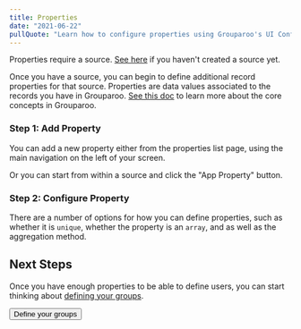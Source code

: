 ```yaml
---
title: Properties
date: "2021-06-22"
pullQuote: "Learn how to configure properties using Grouparoo's UI Config."
---
```


<Alert variant="warning">
  <p className="mb-0">
    Properties require a source. <a href="/docs/config/sources">See here</a> if
    you haven't created a source yet.
  </p>
</Alert>

Once you have a source, you can begin to define additional record properties for that source. Properties are data values associated to the records you have in Grouparoo. [See this doc](/docs/getting-started/product-concepts) to learn more about the core concepts in Grouparoo.

### Step 1: Add Property

You can add a new property either from the properties list page, using the main navigation on the left of your screen.

<ImageInBrowserFrame
  centered
  alt="UI Config: Add Property (Option 1)"
  src="/images/docs/guides/config/property--01a-add.png"
  width={820}
  height={439}
/>

Or you can start from within a source and click the "App Property" button.

<ImageInBrowserFrame
  centered
  alt="UI Config: Add Property (Option 2)"
  src="/images/docs/guides/config/property--01b-add.png"
  width={820}
  height={440}
/>

### Step 2: Configure Property

There are a number of options for how you can define properties, such as whether it is `unique`, whether the property is an `array`, and as well as the aggregation method.

<ImageInBrowserFrame
  centered
  alt="UI Config: Configure Property"
  src="/images/docs/guides/config/property--02-configure.png"
  width={820}
  height={440}
/>

<GeneratedConfigFile
  configDir="properties"
  docPath="/docs/config/code-config/properties"
/>

## Next Steps

Once you have enough properties to be able to define users, you can start thinking about [defining your groups](/docs/config/groups).

<Button href="/docs/config/groups" variant="outline-primary">
  Define your groups
</Button>
